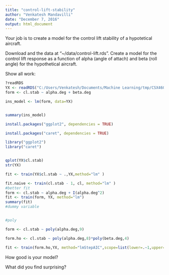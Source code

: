 ---
title: "control-lift-stability"
author: "Venkatesh Mandavilli"
date: "December 7, 2016"
output: html_document
---

Your job is to create a model for the control lift stability of a hypotetical 
aircraft. 

Download and the data at "~/data/control-lift.rds". Create a model for the 
control lift response as a function of alpha (angle of attach) and 
beta (roll angle) for the hypothetical aircraft. 

Show all work:

```r
?readRDS
YX <- readRDS("C:/Users/Venkatesh/Documents/Machine Learning/tmp/CSX460/08-time-series-analysis/control-lift/control-lift.rds")
form <- cl.stab ~ alpha.deg + beta.deg

ins_model <- lm(form, data=YX)


summary(ins_model)

install.packages("ggplot2", dependencies = TRUE)

install.packages("caret", dependencies = TRUE)

library("ggplot2")
library("caret")


qplot(YX$cl.stab)
str(YX)

fit <- train(YX$cl.stab ~ .,YX,method="lm" )

fit.naive <- train(cl.stab - 1, cl, method="lm" )
#better fit
form <- cl.stab ~ alpha.deg + I(alpha.deg^2)
fit <- train(form, YX, method="lm")
summary(fit)
#dummy variable


#poly 

form <- cl.stab ~ poly(alpha.deg,9)

form.ho <- cl.stab ~ poly(alpha.deg,8)*poly(beta.deg,4)

fit <- train(form.ho,YX, method="lmStepAIC",scope=list(lower=.~1,upper=.~.))

```



How good is your model?

What did you find surprising?

